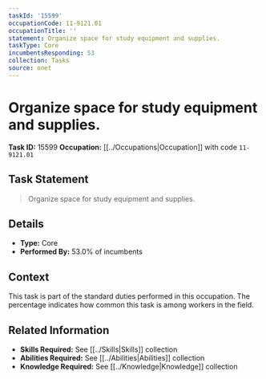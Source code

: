 ```yaml
---
taskId: '15599'
occupationCode: 11-9121.01
occupationTitle: ''
statement: Organize space for study equipment and supplies.
taskType: Core
incumbentsResponding: 53
collection: Tasks
source: onet
---
```

# Organize space for study equipment and supplies.

**Task ID:** 15599
**Occupation:** [[../Occupations|Occupation]] with code `11-9121.01`

## Task Statement

> Organize space for study equipment and supplies.

## Details

- **Type:** Core
- **Performed By:** 53.0% of incumbents

## Context

This task is part of the standard duties performed in this occupation. The percentage indicates how common this task is among workers in the field.

## Related Information

- **Skills Required:** See [[../Skills|Skills]] collection
- **Abilities Required:** See [[../Abilities|Abilities]] collection
- **Knowledge Required:** See [[../Knowledge|Knowledge]] collection
